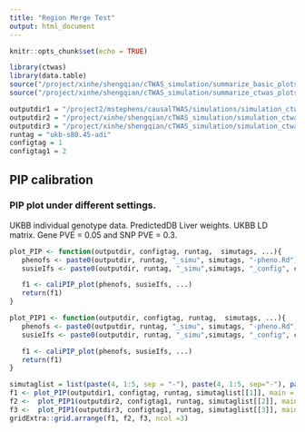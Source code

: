 ```yaml
---
title: "Region Merge Test"
output: html_document
---
```


```r
knitr::opts_chunk$set(echo = TRUE)
```

```r
library(ctwas)
library(data.table)
source("/project/xinhe/shengqian/cTWAS_simulation/summarize_basic_plots.R")
source("/project/xinhe/shengqian/cTWAS_simulation/summarize_ctwas_plots.R")

outputdir1 = "/project2/mstephens/causalTWAS/simulations/simulation_ctwas_rss_20210416/"
outputdir2 = "/project/xinhe/shengqian/cTWAS_simulation/simulation_ctwas_rss_20210416/"
outputdir3 = "/project/xinhe/shengqian/cTWAS_simulation/simulation_ctwas_rss_20210416_mergeoff//"
runtag = "ukb-s80.45-adi"
configtag = 1
configtag1 = 2
```

## PIP calibration
### PIP plot under different settings.
UKBB individual genotype data. PredictedDB Liver weights. UKBB LD matrix. Gene PVE = 0.05 and SNP PVE = 0.3. 


```r
plot_PIP <- function(outputdir, configtag, runtag,  simutags, ...){
   phenofs <- paste0(outputdir, runtag, "_simu", simutags, "-pheno.Rd")
   susieIfs <- paste0(outputdir, runtag, "_simu",simutags, "_config", configtag,".susieIrss.txt")

   f1 <- caliPIP_plot(phenofs, susieIfs, ...) 
   return(f1)
}
```

```r
plot_PIP1 <- function(outputdir, configtag, runtag,  simutags, ...){
   phenofs <- paste0(outputdir, runtag, "_simu", simutags, "-pheno.Rd")
   susieIfs <- paste0(outputdir, runtag, "_simu",simutags, "_config", configtag,"_LDR.susieIrss.txt")

   f1 <- caliPIP_plot(phenofs, susieIfs, ...) 
   return(f1)
}
```

```r
simutaglist = list(paste(4, 1:5, sep = "-"), paste(4, 1:5, sep="-"), paste(4, 1:5, sep="-"))
f1 <- plot_PIP(outputdir1, configtag, runtag, simutaglist[[1]], main = "Siming's merge on")
f2 <-  plot_PIP1(outputdir2, configtag1, runtag, simutaglist[[2]], main = "old merge off")
f3 <-  plot_PIP1(outputdir3, configtag1, runtag, simutaglist[[3]], main = "new merge off")
gridExtra::grid.arrange(f1, f2, f3, ncol =3)
```